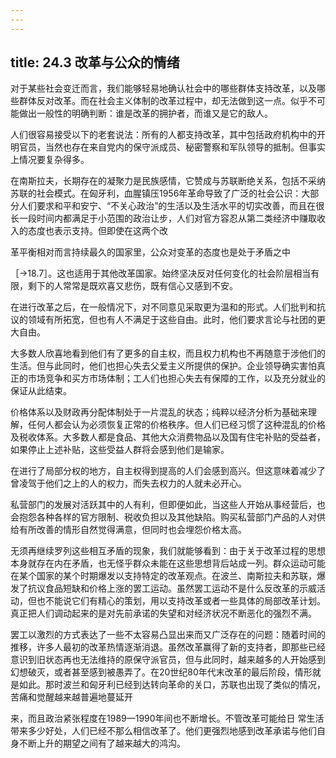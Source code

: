 ```yaml
---
---
---
```

title: 24.3 改革与公众的情绪
---



对于某些社会变迁而言，我们能够轻易地确认社会中的哪些群体支持改革，以及哪些群体反对改革。而在社会主义体制的改革过程中，却无法做到这一点。似乎不可能做出一般性的明确判断：谁是改革的拥护者，而谁又是它的敌人。

人们很容易接受以下的老套说法：所有的人都支持改革，其中包括政府机构中的开明官员，当然也存在来自党内的保守派成员、秘密警察和军队领导的抵制。但事实上情况要复杂得多。

在南斯拉夫，长期存在的凝聚力是民族感情，它赞成与苏联断绝关系，包括不采纳苏联的社会模式。在匈牙利，血腥镇压1956年革命导致了广泛的社会公识：大部分人们要求和平和安宁、“不关心政治”的生活以及生活水平的切实改善，而且在很长一段时间内都满足于小范围的政治让步，人们对官方容忍从第二类经济中赚取收入的态度也表示支持。但即使在这两个改

革平衡相对而言持续最久的国家里，公众对变革的态度也是处于矛盾之中

［→18.7］。这也适用于其他改革国家。始终坚决反对任何变化的社会阶层相当有限，剩下的人常常是既欢喜又悲伤，既有信心又感到不安。

在进行改革之后，在一般情况下，对不同意见采取更为温和的形式。人们批判和抗议的领域有所拓宽，但也有人不满足于这些自由。此时，他们要求言论与社团的更大自由。

大多数人欣喜地看到他们有了更多的自主权，而且权力机构也不再随意于涉他们的生活。但与此同时，他们也担心失去父爱主义所提供的保护。企业领导确实害怕真正的市场竞争和买方市场体制；工人们也担心失去有保障的工作，以及充分就业的保证从此结束。

价格体系以及财政再分配体制处于一片混乱的状态；纯粹以经济分析为基础来理解，任何人都会认为必须恢复正常的价格秩序。但人们已经习惯了这种混乱的价格及税收体系。大多数人都是食品、其他大众消费物品以及国有住宅补贴的受益者，如果停止上述补贴，这些受益人群将会感到他们是输家。

在进行了局部分权的地方，自主权得到提高的人们会感到高兴。但这意味着减少了曾凌驾于他们之上的人的权力，而失去权力的人就未必开心。

私营部门的发展对活跃其中的人有利，但即便如此，当这些人开始从事经营后，也会抱怨各种各样的官方限制、税收负担以及其他缺陷。购买私营部门产品的人对供给有所改善的情形自然觉得满意，但同时也会埋怨价格太高。

无须再继续罗列这些相互矛盾的现象，我们就能够看到：由于关于改革过程的思想本身就存在内在矛盾，也无怪乎群众未能在这些思想背后站成一列。群众运动可能在某个国家的某个时期爆发以支持特定的改革观点。在波兰、南斯拉夫和苏联，爆发了抗议食品短缺和价格上涨的罢工运动。虽然罢工运动不是什么反改革的示威活动，但也不能说它们有精心的策划，用以支持改革或者一些具体的局部改革计划。真正把人们调动起来的是对先前承诺的失望和对经济状况不断恶化的强烈不满。

罢工以激烈的方式表达了一些不太容易凸显出来而又广泛存在的问题：随着时间的推移，许多人最初的改革热情逐渐消退。虽然改革赢得了新的支持者，即那些已经意识到旧状态再也无法维持的原保守派官员，但与此同时，越来越多的人开始感到幻想破灭，或者甚至感到被愚弄了。在20世纪80年代末改革的最后阶段，情形就是如此。那时波兰和匈牙利已经到达转向革命的关口，苏联也出现了类似的情况，苦痛和觉醒越来越普遍地蔓延开

来，而且政治紧张程度在1989—1990年间也不断增长。不管改革可能给日
常生活带来多少好处，人们已经不那么相信改革了。他们更强烈地感到改革承诺与他们自身不断上升的期望之间有了越来越大的鸿沟。